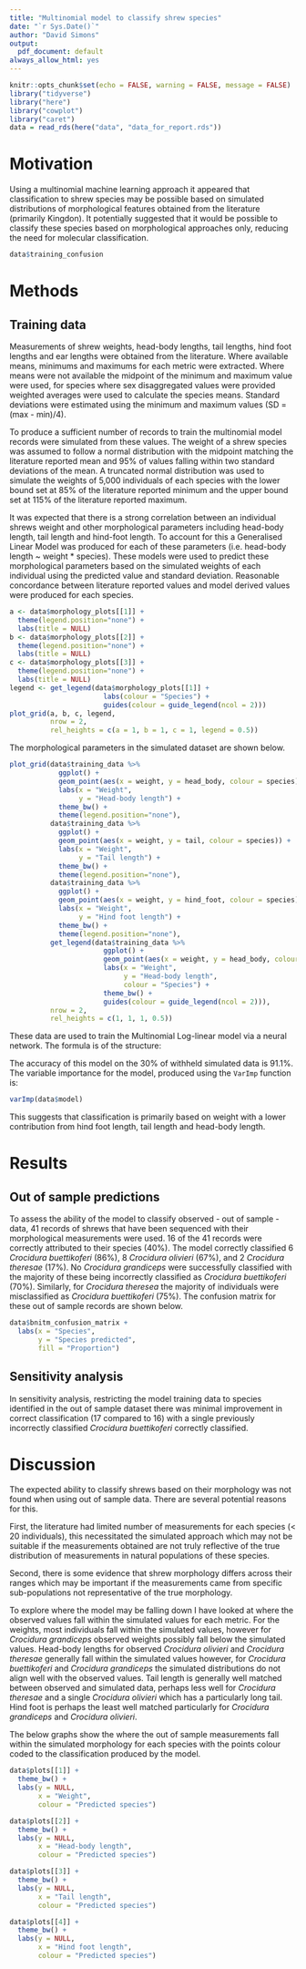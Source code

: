 ```yaml
---
title: "Multinomial model to classify shrew species"
date: "`r Sys.Date()`"
author: "David Simons"
output: 
  pdf_document: default
always_allow_html: yes
---
```


```r
knitr::opts_chunk$set(echo = FALSE, warning = FALSE, message = FALSE)
library("tidyverse")
library("here")
library("cowplot")
library("caret")
data = read_rds(here("data", "data_for_report.rds"))
```

# Motivation

Using a multinomial machine learning approach it appeared that classification to shrew species may be possible based on simulated distributions of morphological features obtained from the literature (primarily Kingdon). It potentially suggested that it would be possible to classify these species based on morphological approaches only, reducing the need for molecular classification.

```r
data$training_confusion
```

# Methods

## Training data

Measurements of shrew weights, head-body lengths, tail lengths, hind foot lengths and ear lengths were obtained from the literature. Where available means, minimums and maximums for each metric were extracted. Where means were not available the midpoint of the minimum and maximum value were used, for species where sex disaggregated values were provided weighted averages were used to calculate the species means. Standard deviations were estimated using the minimum and maximum values (SD = (max - min)/4).

To produce a sufficient number of records to train the multinomial model records were simulated from these values. The weight of a shrew species was assumed to follow a normal distribution with the midpoint matching the literature reported mean and 95% of values falling within two standard deviations of the mean. A truncated normal distribution was used to simulate the weights of 5,000 individuals of each species with the lower bound set at 85% of the literature reported minimum and the upper bound set at 115% of the literature reported maximum.

It was expected that there is a strong correlation between an individual shrews weight and other morphological parameters including head-body length, tail length and hind-foot length. To account for this a Generalised Linear Model was produced for each of these parameters (i.e. head-body length \~ weight \* species). These models were used to predict these morphological parameters based on the simulated weights of each individual using the predicted value and standard deviation. Reasonable concordance between literature reported values and model derived values were produced for each species.

```r

a <- data$morphology_plots[[1]] +
  theme(legend.position="none") +
  labs(title = NULL)
b <- data$morphology_plots[[2]] +
  theme(legend.position="none") +
  labs(title = NULL)
c <- data$morphology_plots[[3]] +
  theme(legend.position="none") +
  labs(title = NULL)
legend <- get_legend(data$morphology_plots[[1]] +
                       labs(colour = "Species") +
                       guides(colour = guide_legend(ncol = 2)))
plot_grid(a, b, c, legend,
          nrow = 2,
          rel_heights = c(a = 1, b = 1, c = 1, legend = 0.5))

```

The morphological parameters in the simulated dataset are shown below.

```r

plot_grid(data$training_data %>%
            ggplot() +
            geom_point(aes(x = weight, y = head_body, colour = species)) +
            labs(x = "Weight",
                 y = "Head-body length") +
            theme_bw() +
            theme(legend.position="none"),
          data$training_data %>%
            ggplot() +
            geom_point(aes(x = weight, y = tail, colour = species)) +
            labs(x = "Weight",
                 y = "Tail length") +
            theme_bw() +
            theme(legend.position="none"),
          data$training_data %>%
            ggplot() +
            geom_point(aes(x = weight, y = hind_foot, colour = species)) +
            labs(x = "Weight",
                 y = "Hind foot length") +
            theme_bw() +
            theme(legend.position="none"),
          get_legend(data$training_data %>%
                       ggplot() +
                       geom_point(aes(x = weight, y = head_body, colour = species)) +
                       labs(x = "Weight",
                            y = "Head-body length",
                            colour = "Species") +
                       theme_bw() +
                       guides(colour = guide_legend(ncol = 2))),
          nrow = 2,
          rel_heights = c(1, 1, 1, 0.5))

```

These data are used to train the Multinomial Log-linear model via a neural network. The formula is of the structure:

```{=tex}
\begin{equation} 
  multinom(\text{Species} \sim \text{Weight} + \text{Head-body length} + \text{Tail length} + \text{Hind foot length})
\end{equation}
```

The accuracy of this model on the 30% of withheld simulated data is 91.1%. The variable importance for the model, produced using the `VarImp` function is:

```r

varImp(data$model)

```
This suggests that classification is primarily based on weight with a lower contribution from hind foot length, tail length and head-body length.

# Results

## Out of sample predictions

To assess the ability of the model to classify observed - out of sample - data, 41 records of shrews that have been sequenced with their morphological measurements were used. 16 of the 41 records were correctly attributed to their species (40%). The model correctly classified 6 *Crocidura buettikoferi* (86%), 8 *Crocidura olivieri* (67%), and 2 *Crocidura theresae* (17%). No *Crocidura grandiceps* were successfully classified with the majority of these being incorrectly classified as *Crocidura buettikoferi* (70%). Similarly, for *Crocidura theresea* the majority of individuals were misclassified as *Crocidura buettikoferi* (75%). The confusion matrix for these out of sample records are shown below.

```r

data$bnitm_confusion_matrix +
  labs(x = "Species",
       y = "Species predicted",
       fill = "Proportion")

```

## Sensitivity analysis

In sensitivity analysis, restricting the model training data to species identified in the out of sample dataset there was minimal improvement in correct classification (17 compared to 16) with a single previously incorrectly classified *Crocidura buettikoferi* correctly classified.

# Discussion

The expected ability to classify shrews based on their morphology was not found when using out of sample data. There are several potential reasons for this.

First, the literature had limited number of measurements for each species (<  20 individuals), this necessitated the simulated approach which may not be suitable if the measurements obtained are not truly reflective of the true distribution of measurements in natural populations of these species.

Second, there is some evidence that shrew morphology differs across their ranges which may be important if the measurements came from specific sub-populations not representative of the true morphology.

To explore where the model may be falling down I have looked at where the observed values fall within the simulated values for each metric. For the weights, most individuals fall within the simulated values, however for *Crocidura grandiceps* observed weights possibly fall below the simulated values. Head-body lengths for observed *Crocidura olivieri* and *Crocidura theresae* generally fall within the simulated values however, for *Crocidura buettikoferi* and *Crocidura grandiceps* the simulated distributions do not align well with the observed values. Tail length is generally well matched between observed and simulated data, perhaps less well for *Crocidura theresae* and a single *Crocidura olivieri* which has a particularly long tail. Hind foot is perhaps the least well matched particularly for *Crocidura grandiceps* and *Crocidura olivieri*.

The below graphs show the where the out of sample measurements fall within the simulated morphology for each species with the points colour coded to the classification produced by the model. 

```r

data$plots[[1]] +
  theme_bw() +
  labs(y = NULL,
       x = "Weight",
       colour = "Predicted species")

data$plots[[2]] +
  theme_bw() +
  labs(y = NULL,
       x = "Head-body length",
       colour = "Predicted species")

data$plots[[3]] +
  theme_bw() +
  labs(y = NULL,
       x = "Tail length",
       colour = "Predicted species")

data$plots[[4]] +
  theme_bw() +
  labs(y = NULL,
       x = "Hind foot length",
       colour = "Predicted species")

```
